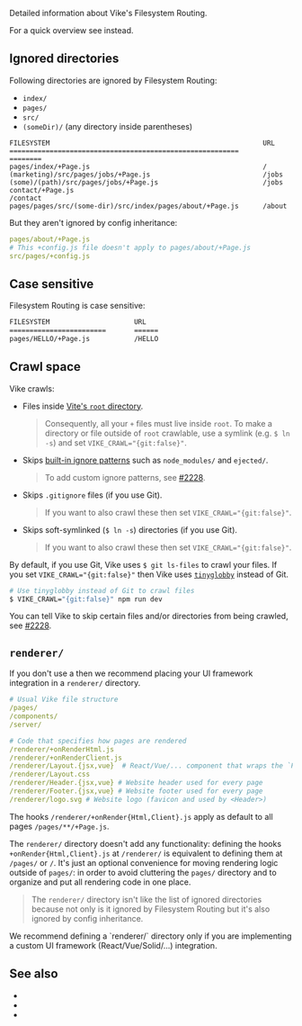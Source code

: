 
Detailed information about Vike's Filesystem Routing.

For a quick overview see <Link href="/routing#filesystem-routing" doNotInferSectionTitle /> instead.

## Ignored directories

Following directories are ignored by Filesystem Routing:
 - `index/`
 - `pages/`
 - `src/`
 - `(someDir)/` (any directory inside parentheses)

```
FILESYSTEM                                                     URL
=========================================================      ========
pages/index/+Page.js                                           /
(marketing)/src/pages/jobs/+Page.js                            /jobs
(some)/(path)/src/pages/jobs/+Page.js                          /jobs
contact/+Page.js                                               /contact
pages/pages/src/(some-dir)/src/index/pages/about/+Page.js      /about
```

But they aren't ignored by <Link href="/config#inheritance">config inheritance</Link>:
```yaml
pages/about/+Page.js
# This +config.js file doesn't apply to pages/about/+Page.js
src/pages/+config.js
```




## Case sensitive

Filesystem Routing is case sensitive:

```bash
FILESYSTEM                     URL
========================       ======
pages/HELLO/+Page.js           /HELLO
```


## Crawl space

Vike crawls:
- Files inside [Vite's `root` directory](https://vitejs.dev/config/shared-options.html#root).
  > Consequently, all your <Link href="/config#files">`+` files</Link> must live inside `root`.
  > To make a directory or file outside of `root` crawlable, use a symlink (e.g. `$ ln -s`) and set `VIKE_CRAWL="{git:false}"`.
- Skips [built-in ignore patterns](https://github.com/vikejs/vike/blob/56675a04669107bcc188f266f04d45ad999db91c/vike/node/plugin/plugins/importUserCode/v1-design/getVikeConfig/crawlPlusFiles/ignorePatternsBuiltIn.ts) such as `node_modules/` and `ejected/`.
  > To add custom ignore patterns, see [#2228](https://github.com/vikejs/vike/issues/2228).
- Skips `.gitignore` files (if you use Git).
  > If you want to also crawl these then set `VIKE_CRAWL="{git:false}"`.
- Skips soft-symlinked (`$ ln -s`) directories (if you use Git).
  > If you want to also crawl these then set `VIKE_CRAWL="{git:false}"`.

By default, if you use Git, Vike uses `$ git ls-files` to crawl your files. If you set `VIKE_CRAWL="{git:false}"` then Vike uses [`tinyglobby`](https://github.com/SuperchupuDev/tinyglobby) instead of Git.

```bash
# Use tinyglobby instead of Git to crawl files
$ VIKE_CRAWL="{git:false}" npm run dev
```

You can tell Vike to skip certain files and/or directories from being crawled, see [#2228](https://github.com/vikejs/vike/issues/2228).


## `renderer/`

If you don't use a <UiFrameworkExtension /> then we recommend placing your UI framework integration in a `renderer/` directory.

```yaml
# Usual Vike file structure
/pages/
/components/
/server/

# Code that specifies how pages are rendered
/renderer/+onRenderHtml.js
/renderer/+onRenderClient.js
/renderer/Layout.{jsx,vue}  # React/Vue/... component that wraps the `Page` component
/renderer/Layout.css
/renderer/Header.{jsx,vue} # Website header used for every page
/renderer/Footer.{jsx,vue} # Website footer used for every page
/renderer/logo.svg # Website logo (favicon and used by <Header>)
```

The hooks `/renderer/+onRender{Html,Client}.js` apply as default to all pages `/pages/**/+Page.js`.

The `renderer/` directory doesn't add any functionality: defining the hooks `+onRender{Html,Client}.js` at `/renderer/` is equivalent to defining them at `/pages/` or `/`. It's just an optional convenience for moving rendering logic outside of `pages/`: in order to avoid cluttering the `pages/` directory and to organize and put all rendering code in one place.

> The `renderer/` directory isn't like the <Link href="#ignored-directories">list of ignored directories</Link> because not only is it ignored by Filesystem Routing but it's also ignored by <Link href="/config#inheritance">config inheritance</Link>.

<Warning>
We recommend defining a `renderer/` directory only if you are implementing a custom UI framework (React/Vue/Solid/...) integration.
</Warning>


## See also

 - <Link href="/routing" />
 - <Link href="/file-structure" />
 - <Link href="/filesystemRoutingRoot" />
